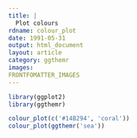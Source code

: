 ```yaml
---
title: |
  Plot colours
rdname: colour_plot
date: 1991-05-31
output: html_document
layout: article
category: ggthemr
images:
FRONTFOMATTER_IMAGES
---
```


```r
library(ggplot2)
library(ggthemr)
```

```r

colour_plot(c('#14B294', 'coral'))
colour_plot(ggthemr('sea'))



```